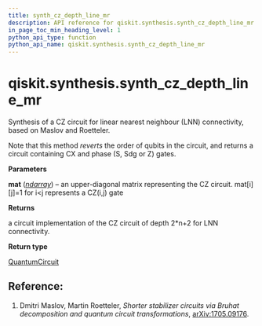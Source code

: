 ```yaml
---
title: synth_cz_depth_line_mr
description: API reference for qiskit.synthesis.synth_cz_depth_line_mr
in_page_toc_min_heading_level: 1
python_api_type: function
python_api_name: qiskit.synthesis.synth_cz_depth_line_mr
---
```


<span id="qiskit-synthesis-synth-cz-depth-line-mr" />

# qiskit.synthesis.synth\_cz\_depth\_line\_mr

<Function id="qiskit.synthesis.synth_cz_depth_line_mr" name="synth_cz_depth_line_mr" isDedicatedPage={true} github="https://github.com/qiskit/qiskit/tree/stable/0.24/qiskit/synthesis/linear_phase/cz_depth_lnn.py" signature="synth_cz_depth_line_mr(mat)">
  Synthesis of a CZ circuit for linear nearest neighbour (LNN) connectivity, based on Maslov and Roetteler.

  Note that this method *reverts* the order of qubits in the circuit, and returns a circuit containing CX and phase (S, Sdg or Z) gates.

  **Parameters**

  **mat** ([*ndarray*](https://numpy.org/doc/stable/reference/generated/numpy.ndarray.html#numpy.ndarray "(in NumPy v1.25)")) – an upper-diagonal matrix representing the CZ circuit. mat\[i]\[j]=1 for i\<j represents a CZ(i,j) gate

  **Returns**

  a circuit implementation of the CZ circuit of depth 2\*n+2 for LNN connectivity.

  **Return type**

  [QuantumCircuit](qiskit.circuit.QuantumCircuit "qiskit.circuit.QuantumCircuit")

  ## Reference:

  1.  Dmitri Maslov, Martin Roetteler, *Shorter stabilizer circuits via Bruhat decomposition and quantum circuit transformations*, [arXiv:1705.09176](https://arxiv.org/abs/1705.09176).
</Function>

